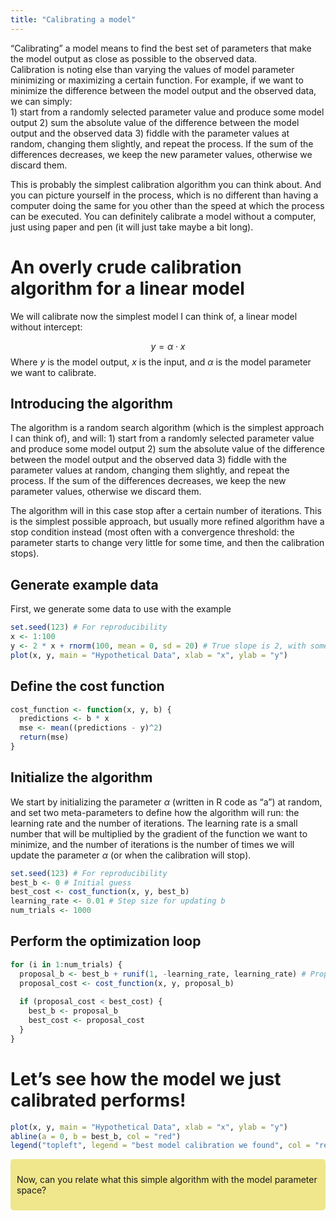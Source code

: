 ```yaml
---
title: "Calibrating a model"
---
```


"Calibrating" a model means to find the best set of parameters that make the model output as close as possible to the observed data.  
Calibration is noting else than varying the values of model parameter minimizing or maximizing a certain function. For example, if we want to minimize the difference between the model output and the observed data, we can simply:  
1) start from a randomly selected parameter value and produce some model output
2) sum the absolute value of the difference between the model output and the observed data
3) fiddle with the parameter values at random, changing them slightly, and repeat the process. If the sum of the differences decreases, we keep the new parameter values, otherwise we discard them.

This is probably the simplest calibration algorithm you can think about. And you can picture yourself in the process, which is no different than having a computer doing the same for you other than the speed at which the process can be executed. You can definitely calibrate a model without a computer, just using paper and pen (it will just take maybe a bit long).


# An overly crude calibration algorithm for a linear model

We will calibrate now the simplest model I can think of, a linear model without intercept:

$$
y = \alpha \cdot x
$$
Where $y$ is the model output, $x$ is the input, and $\alpha$ is the model parameter we want to calibrate.

## Introducing the algorithm
The algorithm is a random search algorithm (which is the simplest approach I can think of), and will:
1) start from a randomly selected parameter value and produce some model output
2) sum the absolute value of the difference between the model output and the observed data
3) fiddle with the parameter values at random, changing them slightly, and repeat the process. If the sum of the differences decreases, we keep the new parameter values, otherwise we discard them.

The algorithm will in this case stop after a certain number of iterations. This is the simplest possible approach, but usually more refined algorithm have a stop condition instead (most often with a convergence threshold: the parameter starts to change very little for some time, and then the calibration stops).


## Generate example data
First, we generate some data to use with the example
```r
set.seed(123) # For reproducibility
x <- 1:100
y <- 2 * x + rnorm(100, mean = 0, sd = 20) # True slope is 2, with some noise
plot(x, y, main = "Hypothetical Data", xlab = "x", ylab = "y")
```



## Define the cost function
```r
cost_function <- function(x, y, b) {
  predictions <- b * x
  mse <- mean((predictions - y)^2)
  return(mse)
}
```
## Initialize the algorithm
We start by initializing the parameter $\alpha$ (written in R code as "a") at random, and set two meta-parameters to define how the algorithm will run: the learning rate and the number of iterations. The learning rate is a small number that will be multiplied by the gradient of the function we want to minimize, and the number of iterations is the number of times we will update the parameter $\alpha$ (or when the calibration will stop).

```r
set.seed(123) # For reproducibility
best_b <- 0 # Initial guess
best_cost <- cost_function(x, y, best_b)
learning_rate <- 0.01 # Step size for updating b
num_trials <- 1000
```

## Perform the optimization loop

```r
for (i in 1:num_trials) {
  proposal_b <- best_b + runif(1, -learning_rate, learning_rate) # Propose a new b within a range around the current best
  proposal_cost <- cost_function(x, y, proposal_b)
  
  if (proposal_cost < best_cost) {
    best_b <- proposal_b
    best_cost <- proposal_cost
  }
}
```

# Let's see how the model we just calibrated performs!

```r
plot(x, y, main = "Hypothetical Data", xlab = "x", ylab = "y")
abline(a = 0, b = best_b, col = "red")
legend("topleft", legend = "best model calibration we found", col = "red", lty = 1)
```


<div style="background-color: #f0e68c; padding: 10px; border-radius: 5px; margin-bottom: 10px;">
Now, can you relate what this simple algorithm with the model parameter space?
</div>
